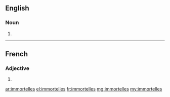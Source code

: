 ==English==

===Noun===
{{head|en|noun plural form}}

# {{plural of|immortelle|lang=en}}

----

==French==

===Adjective===
{{fr-adj-form}}

# {{feminine plural of|immortel|lang=fr}}

[[ar:immortelles]]
[[el:immortelles]]
[[fr:immortelles]]
[[mg:immortelles]]
[[my:immortelles]]